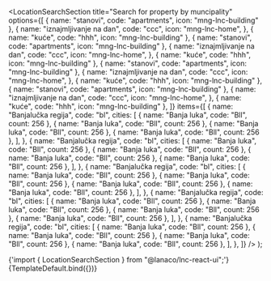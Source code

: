 

<Meta
  title="Landing sections/Location Search Section"
  component={LocationSearchSection}
/>

  <LocationSearchSection
    title="Search for property by muncipality"
    options={[
      { name: "stanovi", code: "apartments", icon: "mng-lnc-building" },
      {
        name: "iznajmljivanje na dan",
        code: "ccc",
        icon: "mng-lnc-home",
      },
      { name: "kuće", code: "hhh", icon: "mng-lnc-building" },
      { name: "stanovi", code: "apartments", icon: "mng-lnc-building" },
      {
        name: "iznajmljivanje na dan",
        code: "ccc",
        icon: "mng-lnc-home",
      },
      { name: "kuće", code: "hhh", icon: "mng-lnc-building" },
      { name: "stanovi", code: "apartments", icon: "mng-lnc-building" },
      {
        name: "iznajmljivanje na dan",
        code: "ccc",
        icon: "mng-lnc-home",
      },
      { name: "kuće", code: "hhh", icon: "mng-lnc-building" },
      { name: "stanovi", code: "apartments", icon: "mng-lnc-building" },
      {
        name: "iznajmljivanje na dan",
        code: "ccc",
        icon: "mng-lnc-home",
      },
      { name: "kuće", code: "hhh", icon: "mng-lnc-building" },
    ]}
    items={[
      {
        name: "Banjalučka regija",
        code: "bl",
        cities: [
          { name: "Banja luka", code: "Bll", count: 256 },
          { name: "Banja luka", code: "Bll", count: 256 },
          { name: "Banja luka", code: "Bll", count: 256 },
          { name: "Banja luka", code: "Bll", count: 256 },
        ],
      },
      {
        name: "Banjalučka regija",
        code: "bl",
        cities: [
          { name: "Banja luka", code: "Bll", count: 256 },
          { name: "Banja luka", code: "Bll", count: 256 },
          { name: "Banja luka", code: "Bll", count: 256 },
          { name: "Banja luka", code: "Bll", count: 256 },
        ],
      },
      {
        name: "Banjalučka regija",
        code: "bl",
        cities: [
          { name: "Banja luka", code: "Bll", count: 256 },
          { name: "Banja luka", code: "Bll", count: 256 },
          { name: "Banja luka", code: "Bll", count: 256 },
          { name: "Banja luka", code: "Bll", count: 256 },
        ],
      },
      {
        name: "Banjalučka regija",
        code: "bl",
        cities: [
          { name: "Banja luka", code: "Bll", count: 256 },
          { name: "Banja luka", code: "Bll", count: 256 },
          { name: "Banja luka", code: "Bll", count: 256 },
          { name: "Banja luka", code: "Bll", count: 256 },
        ],
      },
      {
        name: "Banjalučka regija",
        code: "bl",
        cities: [
          { name: "Banja luka", code: "Bll", count: 256 },
          { name: "Banja luka", code: "Bll", count: 256 },
          { name: "Banja luka", code: "Bll", count: 256 },
          { name: "Banja luka", code: "Bll", count: 256 },
        ],
      },
    ]}
  />
);

<SyntaxHighlighter language="jsx" style={nord}>
  {'import { LocationSearchSection } from "@lanaco/lnc-react-ui";'}
</SyntaxHighlighter>

<Canvas>
  <Story name="Default" args={{}}>
    {TemplateDefault.bind({})}
  </Story>
</Canvas>
